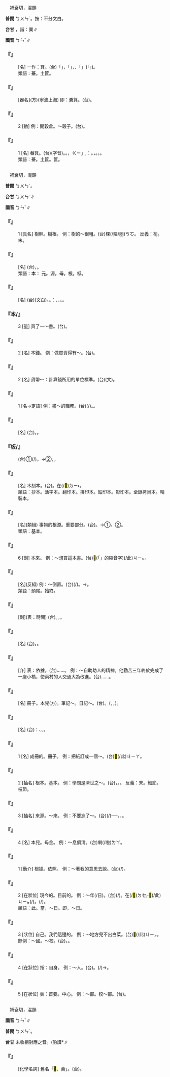 
=={{ruby|畚|ㄅㄣˇ}}==

　補袞切，混韻

'''普閩''' <rt>ㄅㄨㄣˋ</rt>{{ruby|。|ㄆㄨㄣˋ}}。按：不分文白。

'''台甘''' {{ruby|(文)|ㄅㄨㄣˋ}}{{ruby|。|ㄅㄨㄣ˪}}，諧：糞∥

'''國音''' <rt>ㄅㄣˇ</rt>∥

    

==='''『{{ruby|畚|ㄅㄣˇ}}{{ruby|箕|ㄐㄧ}}』'''===
: [名] 一作：{{ruby|拚|ㄈㄣˋ}}箕。(台){{ruby|台|ㄉㄞˊ}}{{ruby|語|ㆣㄧˋ/ㆣㄨˋ}}{{ruby|已|ㄧˋ}}{{ruby|無|ㆠㄜˊ}}「{{ruby|畚|ㄅㄨㄣˋ}}{{ruby|箕|ㄍㄧ}}」，{{ruby|只|ㄐㄧˋ}}{{ruby|有|ㄨ˫}}「{{ruby|糞|ㄅㄨㄣ˪}}{{ruby|箕|ㄍㄧ}}」{{ruby|而|ㄌㄧ˫}}{{ruby|厝|ㄘㄨ˪}}{{ruby|內|ㄌㄞ˫}}{{ruby|用|ㄧㆲ˫/ㄧㄥ˫}}{{ruby|木|ㆠㆦㆶ ͘}}{{ruby|製|ㄗㆤ˪}}{{ruby|斗|ㄉㄠˋ}}{{ruby|形|ㄏㄧㄥˊ}}，{{ruby|抔|ㄅㄨㆵ}}{{ruby|塗|ㄊㆦˊ}}{{ruby|沙|ㄙㄨㄚ}}、{{ruby|垃|ㄌㄚㆷ}}{{ruby|圾|ㄙㄚㆴ}}{{ruby|丌|ㆤ}}{{ruby|→|ㆤ˪}}{{ruby|叫|ㄍㄧㄜ˪}}{{ruby|做|ㄗㄨㆤ˪/ㄗㄜ˪}}「{{ruby|糞|ㄅㄨㄣ˪}}{{ruby|斗|ㄉㄠˋ}}」({{ruby|糞|ㄅㄨㄣ˪}}{{ruby|斗|ㄉㄠˋ}}{{ruby|丌|ㆤ}}「{{ruby|糞|ㄅㄨㄣ˪}}」{{ruby|已|ㄧˋ}}{{ruby|失|ㄒㄧㆵ}}{{ruby|去|ㄎㄧ˪}}{{ruby|實|ㄒㄧㆵ ͘}}{{ruby|義|ㆣㄧ˫}})。
:類語：虆。土筐。
:
    

==='''『{{ruby|畚|ㄅㄣˇ}}{{ruby|斗|ㄉㄡˇ}}』'''===
: [器名](方)(寧波上海) 即：糞箕。(台){{ruby|指|ㄐㄧˋ}}{{ruby|畚|ㄅㄨㄣ˪}}{{ruby|斗|ㄉㄠˋ}}{{ruby|或|ㄧㄚㆷ ͘}}{{ruby|是|ㄒㄧ˫}}{{ruby|糞|ㄅㄨㄣ˪}}{{ruby|掃|ㄙㄜ˪}}{{ruby|斗|ㄉㄠˋ}}。
    

==='''『{{ruby|畚|ㄅㄣˇ}}』'''===
:2  [動] 例：開穀倉。～穀子。(台){{ruby|開|ㄎㄨㄧ}}{{ruby|粟|ㄑㄧㆤㆶ}}{{ruby|倉|ㄘㆭ}}{{ruby|抔|ㄅㄨㆵ}}{{ruby|粟|ㄑㄧㆤㆶ}}。
    

==='''『{{ruby|畚|ㄅㄣˇ}}』'''===
:1  [名] 畚箕。(台){{ruby|畚|ㄅㄨㄣˋ}}{{ruby|箕|ㄍㄧ}}(字音)。{{ruby|音|ㄧㆬ}}{{ruby|字|ㆢㄧ˫/ㄌㄧ˫}}{{ruby|脫|ㄊㄨㄚㆵ}}{{ruby|節|ㄐㄧㄚㆵ}}。{{ruby|今|ㄍㄧㆬ}}{{ruby|台|ㄉㄞˊ}}{{ruby|語|ㆣㄧˋ/ㆣㄨˋ}}{{ruby|音|ㄧㆬ}}{{ruby|義|ㆣㄧ˫}}，{{ruby|皆|ㄍㄞ}}{{ruby|用|ㄧㆲ˫}}{{ruby|「|ㄅㄨㄣ˪}}<rt>ㄍㄧ</rt>」,{{ruby|字|ㆢㄧ˫/ㄌㄧ˫}}{{ruby|寫|ㄒㄧㄚˋ}}{{ruby|作|ㄗㄜㆷ}}：{{ruby|糞|ㄅㄨㄣ˪}}{{ruby|箕|ㄍㄧ}}。{{ruby|竹|ㄉㄧㆤㆶ}}{{ruby|做|ㄗㄨㆤ˪/ㄗㄜ˪}}{{ruby|丌|ㆤ}}{{ruby|農|ㄌㆲˊ}}{{ruby|具|ㄍㄨ˫}}，{{ruby|擔|ㄉㆩ}}{{ruby|糞|ㄅㄨㄣ˪}}{{ruby|土|ㄊㆦˊ}}{{ruby|用|ㄧㆲ˫/ㄧㄥ˫}}{{ruby|丌|ㆤ}}{{ruby|→|ㆤ˪}}。{{ruby|底|ㄉㄨㆤˋ/ㄉㆤˋ}}{{ruby|是|ㄒㄧ˫}}{{ruby|半|ㄅㄨㆩ˪}}{{ruby|圓|ㆪˊ}}{{ruby|形|ㄏㄧㄥˊ}}。{{ruby|有|ㄨ˫}}{{ruby|耳|ㄏㄧ˫/ㄏㆪ˫}}{{ruby|通|ㄊㄤ}}{{ruby|結|ㄍㄚㆵ}}{{ruby|索|ㄙㄜㆷ}}{{ruby|仔|ㄗ}}。
:類語：虆。土筐。筐。
:
    

=={{ruby|本|ㄅㄣˇ}}==

　補袞切，混韻

'''普閩''' <rt>ㄅㄨㄣˋ</rt>。

'''台甘''' <rt>ㄅㄨㄣˋ</rt>∥

'''國音''' <rt>ㄅㄣˇ</rt>∥

    

==='''『{{ruby|本|ㄅㄣˇ}}』'''===
:1  [具名] 樹幹。樹根。 例：樹的～很粗。(台){{ruby|樹|ㄑㄧㄨ˫}}{{ruby|身|ㄒㄧㄣ}}{{ruby|真|ㄐㄧㄣ}}{{ruby|大|ㄉㄨㄚ˫}}棵(/箍/圈)<rt>ㄎㆦ</rt>。 反義：梢。末。
    

==='''『{{ruby|唱|ㄔㄤˋ}}{{ruby|本|ㄅㄣˇ}}』'''===
: [名] (台){{ruby|像|ㄑㄧㆧ˫/ㄑㄧㆫ˫}}{{ruby|台|ㄉㄞˊ}}{{ruby|灣|ㄨㄢˊ}}{{ruby|丌|ㆤ}}{{ruby|歌|ㄍㄨㄚ}}{{ruby|仔|ㄗ}}{{ruby|冊|ㄘㆤㆷ}}，{{ruby|用|ㄧㄥ˫/ㄧㆲ˫}}{{ruby|整|ㄐㄧㄥˋ}}{{ruby|齊|ㄗㄨㆤˊ/ㄗㆤˊ}}{{ruby|字|ㆢㄧ˫/ㄌㄧ˫}}{{ruby|句|ㄍㄨ˪}}{{ruby|押|ㄚㆷ}}{{ruby|韻|ㄨㄣ˫}}{{ruby|演|ㄧㄢˋ}}{{ruby|述|ㄙㄨㆵ ͘}}{{ruby|故|ㄍㆦ˪}}{{ruby|事|ㄙㄨ˫}}。
:類語：本： 元。源。母。根。柢。
:
    

==='''『{{ruby|劇|ㄐㄩˋ}}{{ruby|本|ㄅㄣˇ}}』'''===
: [名] (台){{ruby|劇|ㄍㄧㆦㆶ ͘}}{{ruby|本|ㄅㄨㄣˋ}}(文白)。{{ruby|戲|ㄏㄧ˪}}{{ruby|文|ㆠㄨㄣˊ}}。{{ruby|記|ㄍㄧ˪}}：{{ruby|戲|ㄏㄧ˪}}{{ruby|班|ㄅㄢ}}{{ruby|丌|ㆤ}}{{ruby|→|ㆤ}}{{ruby|曲|ㄎㄧㆤㆶ}}{{ruby|詞|ㄙㄨˊ}}、{{ruby|口|ㄎㄠˋ}}{{ruby|白|ㄅㆤㆷ ͘}}、{{ruby|落|ㄌㄜㆷ ͘}}{{ruby|科|ㄎㄨㆤ}}{{ruby|等|ㄉㄧㄥˋ}}{{ruby|丌|ㆤ}}{{ruby|冊|ㄘㆤㆷ}}。{{ruby|後|ㄠ˫}}{{ruby|來|ㄌㄞˊ}}{{ruby|亦|ㄧㄚㆷ ͘}}{{ruby|有|ㄨ˫}}{{ruby|專|ㄗㄨㄢ}}{{ruby|為|ㄨㄧ˫}}{{ruby|閱|ㄧㄚㆵ ͘}}{{ruby|讀|ㄊㆦㆶ ͘}}{{ruby|編|ㄅㄧㄢ}}{{ruby|出|ㄘㄨㆵ}}{{ruby|來|·ㄌㄞˊ}}{{ruby|丌|ㆤ}}{{ruby|→|ㆤ˪}}。
    

==='''『本/{{ruby|本|ㄅㄣˇ}}{{ruby|兒|ㄦ}}』'''===
:3  [量] 買了一～書。(台){{ruby|買|ㆠㄨㆤˋ/ㆠㆤˋ}}{{ruby|一|ㄐㄧㆵ ͘}}{{ruby|本|ㄅㄨㄣˋ}}{{ruby|冊|ㄘㆤㆷ}}。
    

==='''『{{ruby|本|ㄅㄣˇ}}{{ruby|兒|ㄦ}}』'''===
:2  [名] 本錢。 例：做買賣得有～。(台){{ruby|做|ㄗㄨㆤ˪/ㄗㄜ˪}}{{ruby|生|ㄒㄧㄥ}}{{ruby|理|ㄌㄧˋ}}{{ruby|著|ㄉㄧㄜㆷ ͘}}{{ruby|愛|ㄞ˪}}{{ruby|有|ㄨ˫}}{{ruby|本|ㄅㄨㄣˋ}}{{ruby|錢|ㄐㆪˊ}}。
    

==='''『{{ruby|本|ㄅㄣˇ}}{{ruby|位|ㄨㄟˋ}}』'''===
:2  [名] 貨幣～：計算錢所用的單位標準。(台){{ruby|貨|ㄏㆤ˪/ㄏㄨㆤ˪}}{{ruby|幣|ㄅㆤ˪}}{{ruby|本|ㄅㄨㄣˋ}}{{ruby|位|ㄨㄧ˫}}(文)。
    

==='''『{{ruby|本|ㄅㄣˇ}}{{ruby|位|ㄨㄟˋ}}』'''===
:1  [名→定語] 例：盡～的職務。(台){{ruby|做|ㄗㄨㆤ˪/ㄗㄜ˪}}{{ruby|自|ㄗㄨ˫}}{{ruby|己|ㄍㄧˋ}}{{ruby|責|ㄐㄧㆤㆶ}}{{ruby|任|ㄌㄧㆬ˫}}{{ruby|範|ㄏㄨㄢ˫}}{{ruby|圍|ㄨㄧˊ}}{{ruby|內|ㄌㄞ˫}}{{ruby|應|ㄧㄥ}}{{ruby|該|ㄍㄞ}}{{ruby|愛|ㄞ˪}}{{ruby|做|ㄗㄨㆤ˪/ㄗㄜ˪}}{{ruby|丌|ㆤ}}{{ruby|載|ㄉㄞ˫}}(/{{ruby|戴|ㄉㄞ˪}}){{ruby|事|ㄐㄧ˪}}。{{ruby|守|ㄒㄧㄨˋ}}{{ruby|本|ㄅㄨㄣˋ}}{{ruby|分|ㄏㄨㄣ˫}}。
    

==='''『{{ruby|稿|ㄍㄠˇ}}{{ruby|本|ㄅㄣˇ}}』'''===
: [名] (台){{ruby|稿|ㄍㄜˋ}}{{ruby|本|ㄅㄨㄣˋ}}。{{ruby|付|ㄏㄨ˪}}{{ruby|印|ㄧㄣ˪}}{{ruby|前|ㄐㄧㄥˊ}}{{ruby|丌|ㆤ}}{{ruby|原|ㆣㄨㄢˊ}}{{ruby|稿|ㄍㄜˋ}}。
    

==='''『板/{{ruby|版|ㄅㄢˇ}}{{ruby|本|ㄅㄣˇ}}』'''===
:  (台)①{{ruby|木|ㆠㆦㆶ ͘}}{{ruby|板|ㄅㄢˋ}}{{ruby|丌|ㆤ}}{{ruby|書|ㄗㄨ}}(/{{ruby|冊|ㄘㆤㆷ}})。→②{{ruby|書|ㄗㄨ}}{{ruby|冊|ㄘㆤㆷ}}{{ruby|刊|ㄎㄢ}}{{ruby|刻|ㄎㄧㆤㆶ}}{{ruby|丌|ㆤ}}{{ruby|前|ㄐㄧㄥˊ}}{{ruby|後|ㄠ˫}}，{{ruby|內|ㄌㄞ˫/ㄌㄨㆤ˫}}{{ruby|容|ㄧㆲˊ}}{{ruby|有|ㄨ˫}}{{ruby|無|ㆠㄜˊ}}{{ruby|出|ㄘㄨㆵ}}{{ruby|入|ㄌㄧㆴ ͘}}{{ruby|丌|ㆤ}}{{ruby|情|ㄐㄧㄥˊ}}{{ruby|形|ㄏㄧㄥˊ}}。
    

==='''『{{ruby|刻|ㄎㄜˋ}}{{ruby|本|ㄅㄣˇ}}』'''===
: [名] 木刻本。(台){{ruby|木|ㆠㆦㆶ}}{{ruby|刻|ㄎㄧㆤㆶ}}{{ruby|本|ㄅㄨㄣˋ}}。在(/<mark>&#xf9853;</mark>)<rt>ㄉㄧ˫</rt>{{ruby|枋|ㄅㄤ}}{{ruby|仔|ㄗ}}{{ruby|頂|ㄉㄧㄥˋ}}{{ruby|刻|ㄎㄧㆤㆶ}}{{ruby|字|ㆢㄧ˫/ㄌㄧ˫}}{{ruby|印|ㄧㄣ˪}}{{ruby|出|ㄘㄨㆵ}}{{ruby|來|·ㄌㄞˊ}}{{ruby|丌|ㆤ}}{{ruby|→|ㆤ}}{{ruby|冊|ㄘㆤㆷ}}。
:類語：抄本。活字本。翻印本。排印本。鉛印本。影印本。全錄拷貝本。精裝本。
:
    

==='''『{{ruby|根|ㄍㄣ}}{{ruby|本|ㄅㄣˇ}}』'''===
: [名](類組) 事物的根源。重要部分。(台){{ruby|根|ㄍㄨㄣ/ㄍㄧㄣ}}{{ruby|本|ㄅㄨㄣˋ}}。→①{{ruby|徹|ㄊㄧㄚㆵ}}{{ruby|底|ㄉㄨㆤˋ/ㄉㆤˋ}}。②{{ruby|本|ㄅㄨㄣˋ}}{{ruby|質|ㄐㄧㆵ}}{{ruby|上|ㄒㄧㆲ˫}}。
:類語：基本。
:
    

==='''『{{ruby|本|ㄅㄣˇ}}』'''===
:6  [副] 本來。 例：～想買這本書。(台){{ruby|本|ㄅㄨㄣˋ}}{{ruby|底|ㄉㄨㆤˋ/ㄉㆤˋ}}{{ruby|想|ㄒㄧㆧ˫/ㄒㄧㆫ˫}}{{ruby|<mark>&#xffa49;</mark>|ㆠㆤㆷ/ㆠㄨㆤㆷ}}{{ruby|買|ㆠㆤˋ/ㆠㄨㆤˋ}}<mark>&#xffb50;</mark>(「{{ruby|此|ㄐㄧˋ}}{{ruby|一|ㄐㄧㆵ ͘}}」的縮音字)(/此)<rt>ㄐㄧㆵ</rt>{{ruby|本|ㄅㄨㄣˋ}}{{ruby|冊|ㄘㆤㆷ}}。
    

==='''『{{ruby|本|ㄅㄣˇ}}{{ruby|末|ㄇㄛˋ}}』'''===
: [名](反組) 例：～倒置。(台){{ruby|顛|ㄉㄧㄢ}}{{ruby|倒|ㄉㄜ˪}}{{ruby|頭|ㄊㄠˊ}}{{ruby|囥|ㄎㆭ˪/ㄎㆤ˪}}(/{{ruby|做|ㄗㄨㆤ˪/ㄗㄜ˪}})。→{{ruby|重|ㄉㄧㆲ˫}}{{ruby|要|ㄧㄠ˪}}{{ruby|丌|ㆤ}}{{ruby|錯|ㄘㄜ˪}}{{ruby|誤|ㆣㆦ˫}}。
:類語：頭尾。始終。
:
    

==='''『{{ruby|本|ㄅㄣˇ}}{{ruby|來|ㄌㄞˊ}}』'''===
: [副](表：時間) (台){{ruby|本|ㄅㄨㄣˋ}}{{ruby|來|ㄌㄞˊ}}。{{ruby|源|ㆣㄨㄢˊ}}{{ruby|本|ㄅㄨㄣˋ}}。{{ruby|本|ㄅㄨㄣˋ}}{{ruby|底|ㄉㄨㆤˋ/ㄉㆤˋ}}。
    

==='''『{{ruby|本|ㄅㄣˇ}}{{ruby|錢|ㄑㄧㄢˊ}}』'''===
: [名] (台){{ruby|本|ㄅㄨㄣˋ}}{{ruby|錢|ㄐㆪˊ}}。{{ruby|母|ㆠㄨˋ/ㆠㄜˋ}}{{ruby|錢|ㄐㆪˊ}}。
    

==='''『{{ruby|本|ㄅㄣˇ}}{{ruby|著|ㄓㄜ}}』'''===
: [介] 表：依據。(台){{ruby|以|ㄧˋ}}……{{ruby|為|ㄨㄧˊ}}{{ruby|原|ㆣㄨㄢˊ}}{{ruby|則|ㄐㄧㆤㆶ}}。 例：～自助助人的精神。他勤苦三年終於完成了一座小橋，使兩村的人交通大為改進。(台){{ruby|用|ㄧㄥ˫/ㄧㆲ˫}}{{ruby|自|ㄗㄨ˫}}{{ruby|救|ㄍㄧㄨ˪}}{{ruby|救|ㄍㄧㄨ˪}}{{ruby|人|ㄌㄤˊ}}{{ruby|丌|ㆤ}}{{ruby|精|ㄐㄧㄥ}}{{ruby|神|ㄒㄧㄥˊ}}{{ruby|做|ㄗㄨㆤ˪/ㄗㄜ˪}}{{ruby|基|ㄍㄧ}}{{ruby|本|ㄅㄨㄣˋ}}{{ruby|原|ㆣㄨㄢˊ}}{{ruby|則|ㄐㄧㆤㆶ}}……。
    

==='''『{{ruby|本|ㄅㄣˇ}}{{ruby|子|·ㄗˇ}}』'''===
: [名] 冊子。本兒(方)。筆記～。日記～。(台){{ruby|簿|ㄆㆦ˫}}{{ruby|仔|ㄗ}}。({{ruby|多|ㄉㄜ}}{{ruby|指|ㄐㄧˋ}}{{ruby|備|ㄅㄧ˫}}{{ruby|做|ㄗㄨㆤ˪/ㄗㄜ˪}}{{ruby|記|ㄍㄧ˪}}{{ruby|帳|ㄒㄧㄠ˪}}，{{ruby|寫|ㄒㄧㄚˋ}}{{ruby|字|ㆢㄧ˫/ㄌㄧ˫}}，{{ruby|記|ㄍㄧ˪}}{{ruby|錄|ㄌㆦㆶ ͘}}{{ruby|丌|ㆤ}}{{ruby|→|ㆤ˪}})。
    

==='''『{{ruby|本|ㄅㄣˇ}}{{ruby|色|ㄙㄜˋ}}』'''===
: [名] (台){{ruby|是|ㄒㄧ˫}}{{ruby|講|ㄍㆲˋ}}：{{ruby|本|ㄅㄨㄣˋ}}{{ruby|來|ㄌㄞˊ}}{{ruby|丌|ㆤ}}{{ruby|特|ㄉㄧㆤㆶ ͘}}{{ruby|色|ㄒㄧㆤㆶ}}、{{ruby|特|ㄉㄧㆤㆶ ͘}}{{ruby|質|ㄐㄧㆵ}}、{{ruby|面|ㆠㄧㄣ˫/ㆠㄧㄢ˫}}{{ruby|貌|ㄇㄠ˫}}。
    

==='''『{{ruby|本|ㄅㄣˇ}}{{ruby|兒|ㄦ}}』'''===
:1  [名] 成冊的。冊子。 例：把紙訂成一個～。(台)<mark>&#xf8f7a;</mark>(/此)<rt>ㄐㄧㄚ</rt>{{ruby|個|ㆤˊ}}{{ruby|紙|ㄗㄨㄚˋ}}{{ruby|共|ㄍㄚ˫}}{{ruby|合|ㄍㄚㆴ}}{{ruby|合|ㄍㄚㆴ}}{{ruby|做|ㄗㄨㆤ˪/ㄗㄜ˪}}{{ruby|歸|ㄍㄨㄧ}}{{ruby|本|ㄅㄨㄣˋ}}。
    

==='''『{{ruby|本|ㄅㄣˇ}}』'''===
:2  [抽名] 根本。基本。 例：學問是濟世之～。(台){{ruby|學|ㄏㄚㆶ ͘}}{{ruby|問|ㆠㄨㄣ˫}}{{ruby|是|ㄒㄧ˫}}{{ruby|救|ㄍㄧㄨ˪}}{{ruby|世|ㄙㆤ˪}}，{{ruby|安|ㄢ}}{{ruby|定|ㄉㄧㄥ˫}}{{ruby|社|ㄒㄧㄚ˫}}{{ruby|會|ㄏㄨㆤ˫}}{{ruby|丌|ㆤ}}{{ruby|基|ㄍㄧ}}{{ruby|本|ㄅㄨㄣˋ}}。{{ruby|原|ㆣㄨㄢˊ}}{{ruby|動|ㄉㆲ˫}}{{ruby|力|ㄌㄧㆤㆶ ͘}}。 反義：末。細節。枝節。
    

==='''『{{ruby|本|ㄅㄣˇ}}』'''===
:3  [抽名] 來源。～來。 例：不要忘了～。(台){{ruby|不|ㆬ˫}}{{ruby|通|ㄊㄤ}}{{ruby|<mark>&#xffa45;</mark>|ㆠㆤ˫/ㆠㄨㆤ˫}}{{ruby|記|ㄍㄧ˪}}{{ruby|得|ㄉㄧㆵ}}{{ruby|本|ㄅㄨㄣˋ}}{{ruby|源|ㆣㄨㄢˊ}}(/{{ruby|源|ㆣㄨㄢˊ}}{{ruby|頭|ㄊㄠˊ}})──{{ruby|父|ㄏㄨ˫}}{{ruby|師|ㄙㄨ}}，{{ruby|恩|ㄧㄣ/ㄨㄣ}}{{ruby|人|ㆢㄧㄣˊ/ㄌㄧㄣˊ}}，{{ruby|以|ㄧˋ}}{{ruby|及|ㄍㄚㆴ ͘}}{{ruby|造|ㄗㄜ˫}}{{ruby|成|ㄒㄧㄥˊ}}{{ruby|現|ㄏㄧㄢ˫}}{{ruby|狀|ㄗㆲ˫}}{{ruby|丌|ㆤ}}{{ruby|事|ㄙㄨ˫}}{{ruby|物|ㆠㄨㆵ ͘}}。
    

==='''『{{ruby|本|ㄅㄣˇ}}』'''===
:4  [名] 本兒。母金。 例：～息償清。(台){{ruby|母|ㆠㄨˋ/ㆠㄜˋ}}{{ruby|錢|ㄐㆪˊ}}{{ruby|利|ㄌㄧ˫}}{{ruby|息|ㄒㄧㆤㆶ}}{{ruby|攏|ㄌㆲˋ}}{{ruby|還|ㄏㄧㄥˊ}}{{ruby|了|ㄌㄧㄠˋ}}喇(/啦)<rt>ㄌㄚ</rt>。
    

==='''『{{ruby|本|ㄅㄣˇ}}』'''===
:1  [動介] 根據。依照。 例：～著我的意思去說。(台){{ruby|若|ㄋㄚ˫}}{{ruby|照|ㄐㄧㄠ˪}}{{ruby|我|ㆣㄨㄚˋ}}{{ruby|丌|ㆤ}}{{ruby|意|ㄧ˪}}{{ruby|思|ㄙㄨ˪}}(/{{ruby|見|ㄍㄧㄢ˪}}){{ruby|去|ㄎㄧ˪}}{{ruby|講|ㄍㆲˋ}}。
    

==='''『{{ruby|本|ㄅㄣˇ}}』'''===
:2  [在狀位] 現今的。目前的。 例：～年(/日)。(台){{ruby|本|ㄅㄨㄣ}}{{ruby|年|ㄋㄧˊ}}(/{{ruby|日|ㆢㄧㆵ ͘/ㄌㄧㆵ ͘}})。{{ruby|就|ㄐㄧㄨ˫}}{{ruby|是|ㄒㄧ˫}}{{ruby|現|ㄏㄧㄢ˫}}{{ruby|在|ㄗㄞ˫}}在(/<mark>&#xf9549;</mark>)<rt>ㄉㆤㆷ</rt>{{ruby|經|ㄍㄧㄥ}}{{ruby|過|ㄍㆤ˪/ㄍㄨㆤ˪}}{{ruby|丌|ㆤ}}<mark>&#xffb50;</mark>(/此)<rt>ㄐㄧㆵ</rt>{{ruby|一|ㄐㄧㆵ ͘}}{{ruby|年|ㄋㄧˊ}}(/{{ruby|日|ㆢㄧㆵ ͘/ㄌㄧㆵ ͘}})。{{ruby|今|ㄍㄧㄣ}}{{ruby|年|ㄋㄧˊ}}(/{{ruby|今|ㄍㄧㆬ}}{{ruby|日|ㆢㄧㆵ ͘/ㄌㄧㆵ ͘}})。
:類語：此。當，～日。即，～日。
:
    

==='''『{{ruby|本|ㄅㄣˇ}}』'''===
:3  [狀位] 自己。我們這邊的。 例：～地方兒不出白菜。(台){{ruby|阮|ㆣㄨㄣˋ/ㆣㄨㄢˋ}}<mark>&#xffb50;</mark>(/此)<rt>ㄐㄧㆵ</rt>{{ruby|所|ㄙㆦˋ}}{{ruby|在|ㄗㄞ˫}}{{ruby|無|ㆠㄜˊ}}{{ruby|出|ㄘㄨㆵ}}{{ruby|產|ㄙㄢˋ}}{{ruby|白|ㄅㆤㆷ ͘}}{{ruby|菜|ㄘㄞ˪}}。 餘例：～國。～校。(台){{ruby|本|ㄅㄨㄣˋ}}{{ruby|國|ㄍㆦㆶ}}。{{ruby|本|ㄅㄨㄣˋ}}{{ruby|校|ㄏㄠ˫}}。
    

==='''『{{ruby|本|ㄅㄣˇ}}』'''===
:4  [在狀位] 指：自身。 例：～人。(台){{ruby|本|ㄅㄨㄣˋ}}{{ruby|人|ㆢㄧㄣˊ/ㄌㄧㄣˊ/ㄌㄤˊ}}。{{ruby|伊|ㄧ}}(/{{ruby|我|ㆣㄨㄚˋ}}{{ruby|自|ㄗㄨ˫}}{{ruby|己|ㄍㄧˋ}})→{{ruby|我|ㆣㄨㄚˋ}}。
    

==='''『{{ruby|本|ㄅㄣˇ}}』'''===
:5  [在狀位] 表：首要。中心。 例：～部。校～部。(台){{ruby|本|ㄅㄨㄣˋ}}{{ruby|部|ㄅㆦ˫}}。
    

=={{ruby|苯|ㄅㄣˇ}}==

　補袞切，混韻

'''國音''' <rt>ㄅㄣˇ</rt>∥

'''普閩''' <rt>ㄅㄨㄣˋ</rt>。

'''台甘''' 未收相對應之音。(酌讀{{ruby|）|ㄅㄨㄣˋ}}*∥

    

==='''『{{ruby|苯|ㄅㄣˇ}}』'''===
: [化學名詞] 舊名「<mark>&#xf91f1;</mark>、菕」。(台){{ruby|苯|ㄅㄨㄣˋ}}。
    
